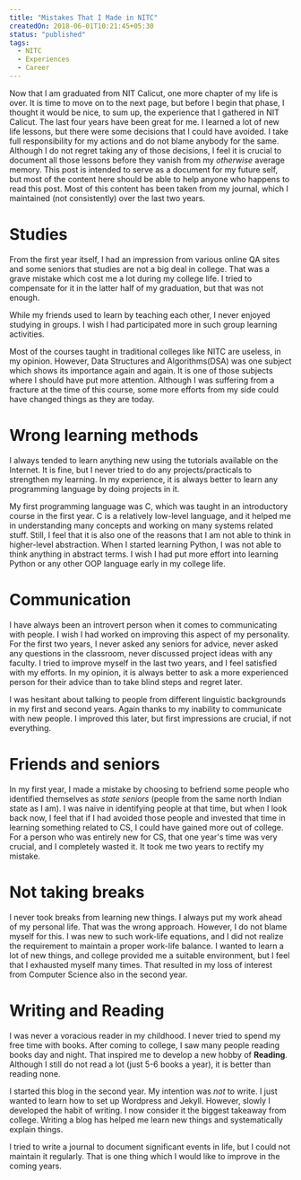 ```yaml
---
title: "Mistakes That I Made in NITC"
createdOn: 2018-06-01T10:21:45+05:30
status: "published"
tags:
  - NITC
  - Experiences
  - Career
---
```


Now that I am graduated from NIT Calicut, one more chapter of my life is over.
It is time to move on to the next page, but before I begin that phase, I thought
it would be nice, to sum up, the experience that I gathered in NIT Calicut. The
last four years have been great for me. I learned a lot of new life lessons, but
there were some decisions that I could have avoided. I take full responsibility
for my actions and do not blame anybody for the same. Although I do not regret
taking any of those decisions, I feel it is crucial to document all those
lessons before they vanish from my _otherwise_ average memory. This post is
intended to serve as a document for my future self, but most of the content here
should be able to help anyone who happens to read this post. Most of this
content has been taken from my journal, which I maintained (not consistently)
over the last two years.

# Studies

From the first year itself, I had an impression from various online QA sites and
some seniors that studies are not a big deal in college. That was a grave
mistake which cost me a lot during my college life. I tried to compensate for it
in the latter half of my graduation, but that was not enough.

While my friends used to learn by teaching each other, I never enjoyed studying
in groups. I wish I had participated more in such group learning activities.

Most of the courses taught in traditional colleges like NITC are useless, in my
opinion. However, Data Structures and Algorithms(DSA) was one subject which
shows its importance again and again. It is one of those subjects where I should
have put more attention. Although I was suffering from a fracture at the time of
this course, some more efforts from my side could have changed things as they
are today.

# Wrong learning methods

I always tended to learn anything new using the tutorials available on the
Internet. It is fine, but I never tried to do any projects/practicals to
strengthen my learning. In my experience, it is always better to learn any
programming language by doing projects in it.

My first programming language was C, which was taught in an introductory course
in the first year. C is a relatively low-level language, and it helped me in
understanding many concepts and working on many systems related stuff. Still, I
feel that it is also one of the reasons that I am not able to think in
higher-level abstraction. When I started learning Python, I was not able to
think anything in abstract terms. I wish I had put more effort into learning
Python or any other OOP language early in my college life.

# Communication

I have always been an introvert person when it comes to communicating with
people. I wish I had worked on improving this aspect of my personality. For the
first two years, I never asked any seniors for advice, never asked any questions
in the classroom, never discussed project ideas with any faculty. I tried to
improve myself in the last two years, and I feel satisfied with my efforts. In
my opinion, it is always better to ask a more experienced person for their
advice than to take blind steps and regret later.

I was hesitant about talking to people from different linguistic backgrounds in
my first and second years. Again thanks to my inability to communicate with new
people. I improved this later, but first impressions are crucial, if not
everything.

# Friends and seniors

In my first year, I made a mistake by choosing to befriend some people who
identified themselves as _state seniors_ (people from the same north Indian
state as I am). I was naive in identifying people at that time, but when I look
back now, I feel that if I had avoided those people and invested that time in
learning something related to CS, I could have gained more out of college. For a
person who was entirely new for CS, that one year's time was very crucial, and I
completely wasted it. It took me two years to rectify my mistake.

# Not taking breaks

I never took breaks from learning new things. I always put my work ahead of my
personal life. That was the wrong approach. However, I do not blame myself for
this. I was new to such work-life equations, and I did not realize the
requirement to maintain a proper work-life balance. I wanted to learn a lot of
new things, and college provided me a suitable environment, but I feel that I
exhausted myself many times. That resulted in my loss of interest from Computer
Science also in the second year.

# Writing and Reading

I was never a voracious reader in my childhood. I never tried to spend my free
time with books. After coming to college, I saw many people reading books day
and night. That inspired me to develop a new hobby of **Reading**. Although I
still do not read a lot (just 5-6 books a year), it is better than reading none.

I started this blog in the second year. My intention was _not_ to write. I just
wanted to learn how to set up Wordpress and Jekyll. However, slowly I developed
the habit of writing. I now consider it the biggest takeaway from college.
Writing a blog has helped me learn new things and systematically explain things.

I tried to write a journal to document significant events in life, but I could
not maintain it regularly. That is one thing which I would like to improve in
the coming years.
